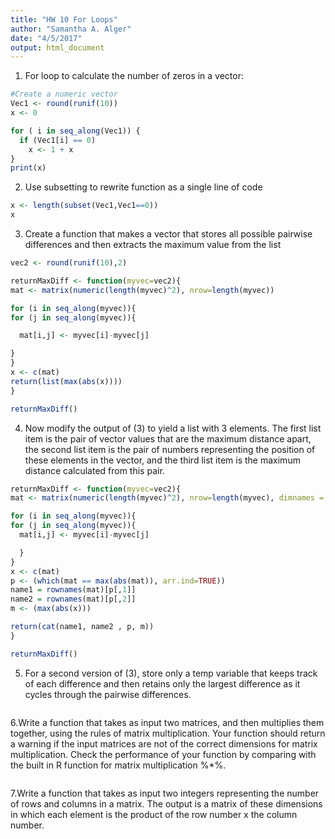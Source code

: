 ```yaml
---
title: "HW 10 For Loops"
author: "Samantha A. Alger"
date: "4/5/2017"
output: html_document
---
```


1. For loop to calculate the number of zeros in a vector:

```r
#Create a numeric vector
Vec1 <- round(runif(10))
x <- 0

for ( i in seq_along(Vec1)) {
  if (Vec1[i] == 0)
    x <- 1 + x
}
print(x)
```

2. Use subsetting to rewrite function as a single line of code
```r
x <- length(subset(Vec1,Vec1==0))
x
```

3. Create a function that makes a vector that stores all possible pairwise differences and then extracts the maximum value from the list

```r
vec2 <- round(runif(10),2)

returnMaxDiff <- function(myvec=vec2){
mat <- matrix(numeric(length(myvec)^2), nrow=length(myvec))

for (i in seq_along(myvec)){
for (j in seq_along(myvec)){

  mat[i,j] <- myvec[i]-myvec[j]

}
} 
x <- c(mat)
return(list(max(abs(x))))
}

returnMaxDiff()
```

4. Now modify the output of (3) to yield a list with 3 elements. The first list item is the pair of vector values that are the maximum distance apart, the second list item is the pair of numbers representing the position of these elements in the vector, and the third list item is the maximum distance calculated from this pair.

```r
returnMaxDiff <- function(myvec=vec2){
mat <- matrix(numeric(length(myvec)^2), nrow=length(myvec), dimnames = list(myvec, myvec))

for (i in seq_along(myvec)){
for (j in seq_along(myvec)){
  mat[i,j] <- myvec[i]-myvec[j]

  }
} 
x <- c(mat)
p <- (which(mat == max(abs(mat)), arr.ind=TRUE))
name1 = rownames(mat)[p[,1]]
name2 = rownames(mat)[p[,2]]
m <- (max(abs(x)))

return(cat(name1, name2 , p, m))
}

returnMaxDiff()

```

5. For a second version of (3), store only a temp variable that keeps track of each difference and then retains only the largest difference as it cycles through the pairwise differences.
```r
```


6.Write a function that takes as input two matrices, and then multiplies them together, using the rules of matrix multiplication. Your function should return a warning if the input matrices are not of the correct dimensions for matrix multiplication. Check the performance of your function by comparing with the built in R function for matrix multiplication %*%.

```r
```

7.Write a function that takes as input two integers representing the number of rows and columns in a matrix. The output is a matrix of these dimensions in which each element is the product of the row number x the column number.

```r
```




